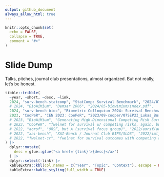 ```yaml
---
output: github_document
always_allow_html: true
---
```


<!-- README.md is generated from README.Rmd. Please edit that file -->

```r
knitr::opts_chunk$set(
  echo = FALSE,
  collapse = TRUE,
  comment = "#>"
)
```

# Slide Dump

Talks, pitches, journal club presentations, almost organized. But not really, let's be honest.

```r
tibble::tribble(
  ~year, ~short, ~desc, ~link,
  2024, "surv-bench-statcomp", "StatComp: Survival Benchmark", "2024/07-statcomp/survbench.pdf",
  # 2024, "BioWiMium", "Demsar 2006", "2024/05-biowimium/index.pdf",
  2024, "surv-bench-bioc", "Biometric Colloquium 2024: Survival Benchmark", "2024/02-biocoll/01MAR24_Lukas_Burk.pdf",
  2023, "CooPeR", "CEN 2023: CooPeR", "2023/09-cooper/07SEP23_Lukas_Burk.pdf"
  # 2023, "BioWiMium", "Generating High-Dimensional Competing Risk Survival Settings", "2023/06-wimium/cr.pdf",
  # 2023, "CooPeR", "fwelnet for survival w/ competing risks, again, but... more. And renamed.", "2023/05-cooper/CooPeR.html",
  # 2022, "aorsf", "ORSF, but A (survival focus group)", "2022/aorsf/aorsf.html",
  # 2022, "xai-bench", "XAI-Bench / Journal Club BIPS/SLDS", "2022/imljc-xaibench/index.html",
  # 2022, "fwelnet-cr", "fwelnet for survival outcomes with competing risks (idea/pitch)", "2022/fwelnet-cr/fwelnet-cr.html"
) |>
  dplyr::mutate(
    desc = glue::glue("<a href='{link}'>{desc}</a>")
  ) |>
  dplyr::select(-link) |>
  kableExtra::kbl(col.names = c("Year", "Topic", "Context"), escape = FALSE) |>
  kableExtra::kable_styling(full_width = TRUE)
```


